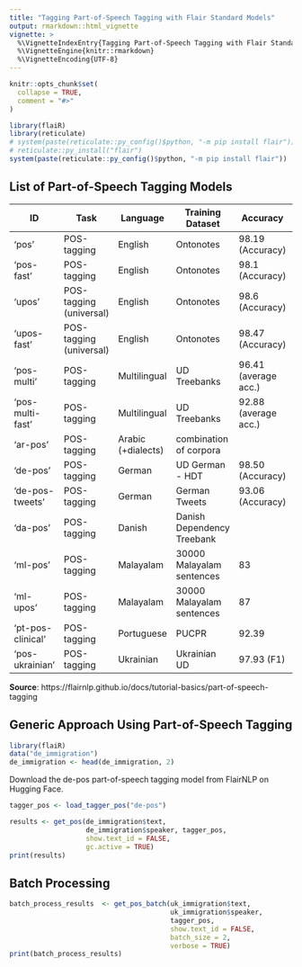 ```yaml
---
title: "Tagging Part-of-Speech Tagging with Flair Standard Models"
output: rmarkdown::html_vignette
vignette: >
  %\VignetteIndexEntry{Tagging Part-of-Speech Tagging with Flair Standard Models}
  %\VignetteEngine{knitr::rmarkdown}
  %\VignetteEncoding{UTF-8}
---
```


```r
knitr::opts_chunk$set(
  collapse = TRUE,
  comment = "#>"
)
```


```r
library(flaiR)
library(reticulate)
# system(paste(reticulate::py_config()$python, "-m pip install flair"))
# reticulate::py_install("flair")
system(paste(reticulate::py_config()$python, "-m pip install flair"))
```

## List of Part-of-Speech Tagging Models

| ID              | Task                     | Language            | Training Dataset                  | Accuracy             | Contributor / Notes                 |
|-----------------|--------------------------|---------------------|-----------------------------------|----------------------|-------------------------------------|
| 'pos'           | POS-tagging              | English             | Ontonotes                         | 98.19 (Accuracy)     |                                     |
| 'pos-fast'      | POS-tagging              | English             | Ontonotes                         | 98.1 (Accuracy)      | (fast model)                        |
| 'upos'          | POS-tagging (universal)  | English             | Ontonotes                         | 98.6 (Accuracy)      |                                     |
| 'upos-fast'     | POS-tagging (universal)  | English             | Ontonotes                         | 98.47 (Accuracy)     | (fast model)                        |
| 'pos-multi'     | POS-tagging              | Multilingual        | UD Treebanks                      | 96.41 (average acc.) | (12 languages)                      |
| 'pos-multi-fast'| POS-tagging              | Multilingual        | UD Treebanks                      | 92.88 (average acc.) | (12 languages)                      |
| 'ar-pos'        | POS-tagging              | Arabic (+dialects)  | combination of corpora            |                      |                                     |
| 'de-pos'        | POS-tagging              | German              | UD German - HDT                   | 98.50 (Accuracy)     |                                     |
| 'de-pos-tweets' | POS-tagging              | German              | German Tweets                     | 93.06 (Accuracy)     | stefan-it                           |
| 'da-pos'        | POS-tagging              | Danish              | Danish Dependency Treebank        |                      | AmaliePauli                         |
| 'ml-pos'        | POS-tagging              | Malayalam           | 30000 Malayalam sentences         | 83                   | sabiqueqb                           |
| 'ml-upos'       | POS-tagging              | Malayalam           | 30000 Malayalam sentences         | 87                   | sabiqueqb                           |
| 'pt-pos-clinical'|POS-tagging              | Portuguese          | PUCPR                             | 92.39                | LucasFerroHAILab for clinical texts|
| 'pos-ukrainian' | POS-tagging              | Ukrainian           | Ukrainian UD                      | 97.93 (F1)           | dchaplinsky                         |

__Source__: https://flairnlp.github.io/docs/tutorial-basics/part-of-speech-tagging


## Generic Approach Using Part-of-Speech Tagging

```r
library(flaiR)
data("de_immigration")
de_immigration <- head(de_immigration, 2)

```

Download the de-pos part-of-speech tagging model from FlairNLP on Hugging Face.
```r
tagger_pos <- load_tagger_pos("de-pos")
```

```r
results <- get_pos(de_immigration$text, 
                   de_immigration$speaker, tagger_pos, 
                   show.text_id = FALSE,
                   gc.active = TRUE)
print(results)
```


## Batch Processing
```r
batch_process_results  <- get_pos_batch(uk_immigration$text,
                                        uk_immigration$speaker, 
                                        tagger_pos, 
                                        show.text_id = FALSE,
                                        batch_size = 2,
                                        verbose = TRUE)
print(batch_process_results)
```


